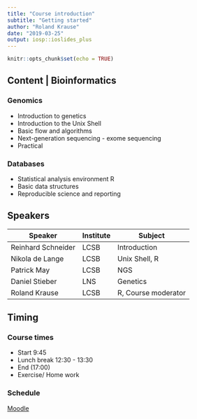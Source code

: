 ```yaml
---
title: "Course introduction"
subtitle: "Getting started"
author: "Roland Krause"
date: "2019-03-25"
output: iosp::ioslides_plus
---
```


```r
knitr::opts_chunk$set(echo = TRUE)
```


## Content | Bioinformatics {.build}


### Genomics {.box-6 .bg-blue}
 * Introduction to genetics
 * Introduction to the Unix Shell
 * Basic flow and algorithms
 * Next-generation sequencing - exome sequencing
 * Practical
 
### Databases {.box-6 .bg-yellow .stretch}
 * Statistical analysis environment R
 * Basic data structures
 * Reproducible science and reporting


## Speakers {.bg-blue}

Speaker            | Institute|Subject
-------------------|--------|---------
Reinhard Schneider | LCSB   | Introduction
Nikola de Lange | LCSB      | Unix Shell, R
Patrick May | LCSB          | NGS
Daniel Stieber | LNS        | Genetics
Roland Krause | LCSB        | R, Course moderator

## Timing

### Course times {.box-6 .bg-green}
 * Start 9:45
 * Lunch break 12:30 - 13:30
 * End (17:00)
 * Exercise/ Home work
 
### Schedule  {.box-6 .bg-blue}
 [Moodle](https://moodle.uni.lu/course/view.php?id=93#section-1)
